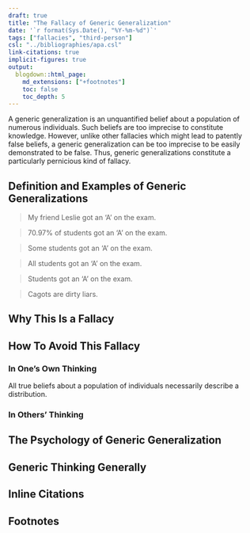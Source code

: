 ```yaml
---
draft: true
title: "The Fallacy of Generic Generalization"
date: '`r format(Sys.Date(), "%Y-%m-%d")`'
tags: ["fallacies", "third-person"]
csl: "../bibliographies/apa.csl"
link-citations: true
implicit-figures: true
output:
  blogdown::html_page:
    md_extensions: ["+footnotes"]
    toc: false
    toc_depth: 5
---
```


A generic generalization is an unquantified belief about a population of numerous individuals. Such beliefs are too imprecise to constitute knowledge. However, unlike other fallacies which might lead to patently false beliefs, a generic generalization can be too imprecise to be easily demonstrated to be false. Thus, generic generalizations constitute a particularly pernicious kind of fallacy.

<!--more-->

## Definition and Examples of Generic Generalizations

> My friend Leslie got an 'A' on the exam.

> 70.97% of students got an 'A' on the exam.

> Some students got an 'A' on the exam.

> All students got an 'A' on the exam.

> Students got an 'A' on the exam.

> Cagots are dirty liars.


## Why This Is a Fallacy


## How To Avoid This Fallacy


### In One's Own Thinking

All true beliefs about a population of individuals necessarily describe a distribution.


### In Others' Thinking


## The Psychology of Generic Generalization


## Generic Thinking Generally


## Inline Citations

::: {#refs}
:::


## Footnotes
